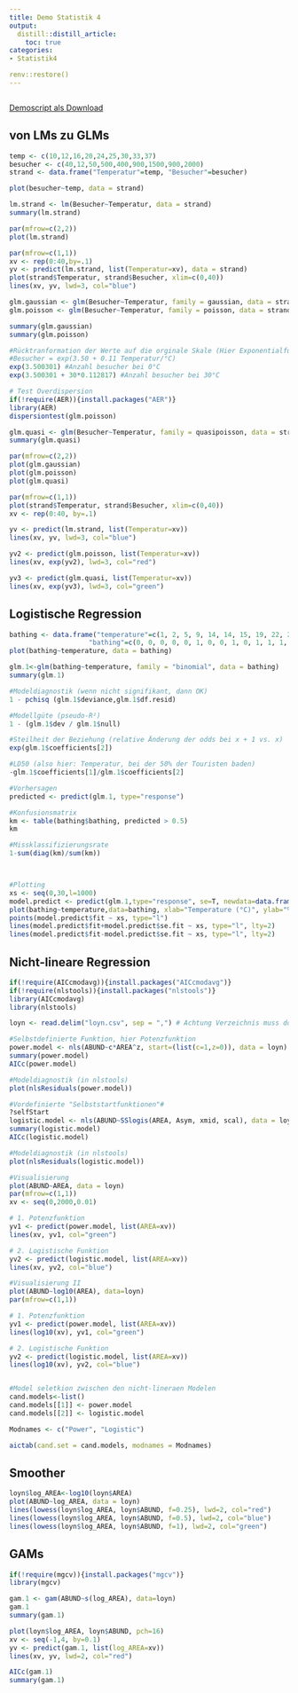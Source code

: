 ```yaml
---
title: Demo Statistik 4
output: 
  distill::distill_article:
    toc: true
categories:
- Statistik4

renv::restore()
---
```


```r

```


[Demoscript als Download](16_Statistik4/RFiles/Statistik_4_Demo_v.06.R)


## von LMs zu GLMs

```r
temp <- c(10,12,16,20,24,25,30,33,37)
besucher <- c(40,12,50,500,400,900,1500,900,2000)
strand <- data.frame("Temperatur"=temp, "Besucher"=besucher)

plot(besucher~temp, data = strand)

lm.strand <- lm(Besucher~Temperatur, data = strand)
summary(lm.strand)

par(mfrow=c(2,2))
plot(lm.strand)

par(mfrow=c(1,1))
xv <- rep(0:40,by=.1)
yv <- predict(lm.strand, list(Temperatur=xv), data = strand)
plot(strand$Temperatur, strand$Besucher, xlim=c(0,40))
lines(xv, yv, lwd=3, col="blue")

glm.gaussian <- glm(Besucher~Temperatur, family = gaussian, data = strand)
glm.poisson <- glm(Besucher~Temperatur, family = poisson, data = strand)

summary(glm.gaussian)
summary(glm.poisson)

#Rücktranformation der Werte auf die orginale Skale (Hier Exponentialfunktion da family=possion als Link-Funktion den natürlichen Logarithmus (log) verwendet)
#Besucher = exp(3.50 + 0.11 Temperatur/°C)
exp(3.500301) #Anzahl besucher bei 0°C
exp(3.500301 + 30*0.112817) #Anzahl besucher bei 30°C

# Test Overdispersion
if(!require(AER)){install.packages("AER")}
library(AER)
dispersiontest(glm.poisson)

glm.quasi <- glm(Besucher~Temperatur, family = quasipoisson, data = strand)
summary(glm.quasi)

par(mfrow=c(2,2))
plot(glm.gaussian)
plot(glm.poisson)
plot(glm.quasi)

par(mfrow=c(1,1))
plot(strand$Temperatur, strand$Besucher, xlim=c(0,40))
xv <- rep(0:40, by=.1)

yv <- predict(lm.strand, list(Temperatur=xv))
lines(xv, yv, lwd=3, col="blue")

yv2 <- predict(glm.poisson, list(Temperatur=xv))
lines(xv, exp(yv2), lwd=3, col="red")

yv3 <- predict(glm.quasi, list(Temperatur=xv))
lines(xv, exp(yv3), lwd=3, col="green")

```


## Logistische Regression

```r
bathing <- data.frame("temperature"=c(1, 2, 5, 9, 14, 14, 15, 19, 22, 24, 25, 26, 27, 28, 29),
                    "bathing"=c(0, 0, 0, 0, 0, 1, 0, 0, 1, 0, 1, 1, 1, 1, 1))
plot(bathing~temperature, data = bathing)

glm.1<-glm(bathing~temperature, family = "binomial", data = bathing)
summary(glm.1)

#Modeldiagnostik (wenn nicht signifikant, dann OK)
1 - pchisq (glm.1$deviance,glm.1$df.resid)

#Modellgüte (pseudo-R²)
1 - (glm.1$dev / glm.1$null)

#Steilheit der Beziehung (relative Änderung der odds bei x + 1 vs. x)
exp(glm.1$coefficients[2])

#LD50 (also hier: Temperatur, bei der 50% der Touristen baden)
-glm.1$coefficients[1]/glm.1$coefficients[2]

#Vorhersagen
predicted <- predict(glm.1, type="response")

#Konfusionsmatrix
km <- table(bathing$bathing, predicted > 0.5)
km

#Missklassifizierungsrate
1-sum(diag(km)/sum(km))



#Plotting
xs <- seq(0,30,l=1000)
model.predict <- predict(glm.1,type="response", se=T, newdata=data.frame(temperature=xs))
plot(bathing~temperature,data=bathing, xlab="Temperature (°C)", ylab="% Bathing", pch=16, col="red")
points(model.predict$fit ~ xs, type="l")
lines(model.predict$fit+model.predict$se.fit ~ xs, type="l", lty=2)
lines(model.predict$fit-model.predict$se.fit ~ xs, type="l", lty=2)
```

## Nicht-lineare Regression 

```r
if(!require(AICcmodavg)){install.packages("AICcmodavg")}
if(!require(nlstools)){install.packages("nlstools")}
library(AICcmodavg)
library(nlstools)

loyn <- read.delim("loyn.csv", sep = ",") # Achtung Verzeichnis muss dort gesetzt sein wo Daten sind

#Selbstdefinierte Funktion, hier Potenzfunktion
power.model <- nls(ABUND~c*AREA^z, start=(list(c=1,z=0)), data = loyn)
summary(power.model)
AICc(power.model)

#Modeldiagnostik (in nlstools)
plot(nlsResiduals(power.model))

#Vordefinierte "Selbststartfunktionen"#
?selfStart
logistic.model <- nls(ABUND~SSlogis(AREA, Asym, xmid, scal), data = loyn)
summary(logistic.model)
AICc(logistic.model)

#Modeldiagnostik (in nlstools)
plot(nlsResiduals(logistic.model))

#Visualisierung
plot(ABUND~AREA, data = loyn)
par(mfrow=c(1,1))
xv <- seq(0,2000,0.01)

# 1. Potenzfunktion
yv1 <- predict(power.model, list(AREA=xv))
lines(xv, yv1, col="green")

# 2. Logistische Funktion
yv2 <- predict(logistic.model, list(AREA=xv))
lines(xv, yv2, col="blue")

#Visualisierung II
plot(ABUND~log10(AREA), data=loyn)
par(mfrow=c(1,1))

# 1. Potenzfunktion
yv1 <- predict(power.model, list(AREA=xv))
lines(log10(xv), yv1, col="green")

# 2. Logistische Funktion
yv2 <- predict(logistic.model, list(AREA=xv))
lines(log10(xv), yv2, col="blue")


#Model seletkion zwischen den nicht-lineraen Modelen
cand.models<-list()
cand.models[[1]] <- power.model
cand.models[[2]] <- logistic.model

Modnames <- c("Power", "Logistic")

aictab(cand.set = cand.models, modnames = Modnames)
```

## Smoother

```r
loyn$log_AREA<-log10(loyn$AREA)       
plot(ABUND~log_AREA, data = loyn)
lines(lowess(loyn$log_AREA, loyn$ABUND, f=0.25), lwd=2, col="red")
lines(lowess(loyn$log_AREA, loyn$ABUND, f=0.5), lwd=2, col="blue")
lines(lowess(loyn$log_AREA, loyn$ABUND, f=1), lwd=2, col="green")
```

## GAMs

```r
if(!require(mgcv)){install.packages("mgcv")}
library(mgcv)

gam.1 <- gam(ABUND~s(log_AREA), data=loyn)
gam.1
summary(gam.1)

plot(loyn$log_AREA, loyn$ABUND, pch=16)
xv <- seq(-1,4, by=0.1)
yv <- predict(gam.1, list(log_AREA=xv))
lines(xv, yv, lwd=2, col="red")

AICc(gam.1)
summary(gam.1)
```
